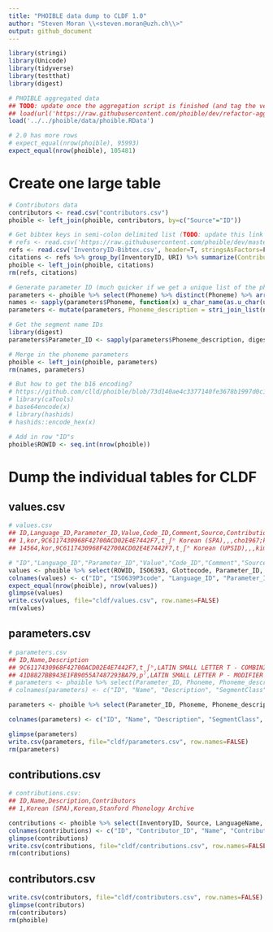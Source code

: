 ```yaml
---
title: "PHOIBLE data dump to CLDF 1.0"
author: "Steven Moran \\<steven.moran@uzh.ch\\>"
output: github_document
---
```

  
```r
library(stringi)
library(Unicode)
library(tidyverse)
library(testthat)
library(digest)
```

```r
# PHOIBLE aggregated data
## TODO: update once the aggregation script is finished (and tag the version)
## load(url('https://raw.githubusercontent.com/phoible/dev/refactor-agg/data/phoible-by-phoneme.RData'))
load('../../phoible/data/phoible.RData')

# 2.0 has more rows
# expect_equal(nrow(phoible), 95993)
expect_equal(nrow(phoible), 105481)
```


# Create one large table

```r
# Contributors data
contributors <- read.csv("contributors.csv")
phoible <- left_join(phoible, contributors, by=c("Source"="ID"))

# Get bibtex keys in semi-colon delimited list (TODO: update this link when merged)
# refs <- read.csv('https://raw.githubusercontent.com/phoible/dev/master/mappings/InventoryID-Bibtex.csv', header=T, stringsAsFactors=F)
refs <- read.csv('InventoryID-Bibtex.csv', header=T, stringsAsFactors=F)
citations <- refs %>% group_by(InventoryID, URI) %>% summarize(Contribution_ID=tolower(paste(BibtexKey, collapse=";")))
phoible <- left_join(phoible, citations)
rm(refs, citations)

# Generate parameter ID (much quicker if we get a unique list of the phonemes first)
parameters <- phoible %>% select(Phoneme) %>% distinct(Phoneme) %>% arrange(Phoneme)
names <- sapply(parameters$Phoneme, function(x) u_char_name(as.u_char(utf8ToInt(x))))
parameters <- mutate(parameters, Phoneme_description = stri_join_list(names, sep = " - "))

# Get the segment name IDs
library(digest)
parameters$Parameter_ID <- sapply(parameters$Phoneme_description, digest, algo="md5")

# Merge in the phoneme parameters
phoible <- left_join(phoible, parameters)
rm(names, parameters)

# But how to get the b16 encoding?
# https://github.com/clld/phoible/blob/73d140ae4c3377140fe3678b1997d0c13d42ad41/phoible/scripts/initializedb.py#L353-L357
# library(caTools)
# base64encode(x)
# library(hashids)
# hashids::encode_hex(x)

# Add in row "ID"s
phoible$ROWID <- seq.int(nrow(phoible))
```

# Dump the individual tables for CLDF

## values.csv
```r
# values.csv
## ID,Language_ID,Parameter_ID,Value,Code_ID,Comment,Source,Contribution_ID
## 1,kor,9C6117430968F42700ACD02E4E7442F7,t̠ʃʰ Korean (SPA),,,cho1967;kim1972;martin1954;martinlee1969;martin1951;kim1968,1
## 14564,kor,9C6117430968F42700ACD02E4E7442F7,t̠ʃʰ Korean (UPSID),,,kim1986;martin1951;martinlee1969;martin1954;cho1967;kim1972,423

# "ID","Language_ID","Parameter_ID","Value","Code_ID","Comment","Source","Contribution_ID"
values <- phoible %>% select(ROWID, ISO6393, Glottocode, Parameter_ID, Phoneme, Marginal, Allophones, Source, InventoryID)
colnames(values) <- c("ID", "ISO639P3code", "Language_ID", "Parameter_ID", "Name", "Marginal", "Allophones", "Source", "Contribution_ID")
expect_equal(nrow(phoible), nrow(values))
glimpse(values)
write.csv(values, file="cldf/values.csv", row.names=FALSE)
rm(values)
```

## parameters.csv

```r
# parameters.csv
## ID,Name,Description
## 9C6117430968F42700ACD02E4E7442F7,t̠ʃʰ,LATIN SMALL LETTER T - COMBINING MINUS SIGN BELOW - LATIN SMALL LETTER ESH - MODIFIER LETTER SMALL H
## 41D8827BB943E1FB9055A7487293BA79,pˀ,LATIN SMALL LETTER P - MODIFIER LETTER GLOTTAL STOP
# parameters <- phoible %>% select(Parameter_ID, Phoneme, Phoneme_description, SegmentClass) %>% distinct()
# colnames(parameters) <- c("ID", "Name", "Description", "SegmentClass")

parameters <- phoible %>% select(Parameter_ID, Phoneme, Phoneme_description, SegmentClass, tone, stress, syllabic, short, long, consonantal, sonorant, continuant, delayedRelease, approximant, tap, trill, nasal, lateral, labial, round, labiodental, coronal, anterior, distributed, strident, dorsal, high, low, front, back, tense, retractedTongueRoot, advancedTongueRoot, periodicGlottalSource, epilaryngealSource, spreadGlottis, constrictedGlottis, fortis, raisedLarynxEjective, loweredLarynxImplosive, click) %>% distinct()

colnames(parameters) <- c("ID", "Name", "Description", "SegmentClass", "tone", "stress", "syllabic", "short", "long", "consonantal", "sonorant", "continuant", "delayedRelease", "approximant", "tap", "trill", "nasal", "lateral", "labial", "round", "labiodental", "coronal", "anterior", "distributed", "strident", "dorsal", "high", "low", "front", "back", "tense", "retractedTongueRoot", "advancedTongueRoot", "periodicGlottalSource", "epilaryngealSource", "spreadGlottis", "constrictedGlottis", "fortis", "raisedLarynxEjective", "loweredLarynxImplosive", "click")

glimpse(parameters)
write.csv(parameters, file="cldf/parameters.csv", row.names=FALSE)
rm(parameters)
```

## contributions.csv

```r
# contributions.csv:
## ID,Name,Description,Contributors
## 1,Korean (SPA),Korean,Stanford Phonology Archive

contributions <- phoible %>% select(InventoryID, Source, LanguageName, Contributor, Contribution_ID, URI) %>% distinct()
colnames(contributions) <- c("ID", "Contributor_ID", "Name", "Contributors", "References", "URI")
glimpse(contributions)
write.csv(contributions, file="cldf/contributions.csv", row.names=FALSE)
rm(contributions)
```

## contributors.csv
```r
write.csv(contributors, file="cldf/contributors.csv", row.names=FALSE)
glimpse(contributors)
rm(contributors)
rm(phoible)
```


